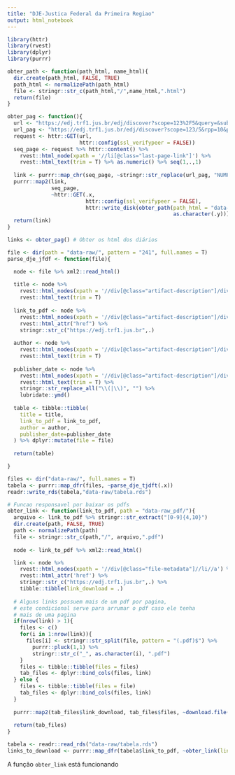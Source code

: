 ```yaml
---
title: "DJE-Justica Federal da Primeira Regiao"
output: html_notebook
---
```


```r
library(httr)
library(rvest)
library(dplyr)
library(purrr)
```

```r
obter_path <- function(path_html, name_html){
  dir.create(path_html, FALSE, TRUE)
  path_html <- normalizePath(path_html)
  file <- stringr::str_c(path_html,"/",name_html,".html")  
  return(file)
}

obter_pag <- function(){
  url <- "https://edj.trf1.jus.br/edj/discover?scope=123%2F5&query=&submit=Go"
  url_pag <- "https://edj.trf1.jus.br/edj/discover?scope=123/5&rpp=10&page=NUMPAG&group_by=none&etal=0"
  request <- httr::GET(url,
                       httr::config(ssl_verifypeer = FALSE))
  seq_page <- request %>% httr::content() %>% 
    rvest::html_node(xpath = '//li[@class="last-page-link"]') %>% 
    rvest::html_text(trim = T) %>% as.numeric() %>% seq(1,.,1)  
  
  link <- purrr::map_chr(seq_page, ~stringr::str_replace(url_pag, "NUMPAG", as.character(.x)))
  purrr::map2(link, 
              seq_page, 
              ~httr::GET(.x,
                         httr::config(ssl_verifypeer = FALSE),
                         httr::write_disk(obter_path(path_html = "data-raw/",
                                                     as.character(.y)))))
  return(link)
}

links <- obter_pag() # Obter os html dos diários
```

```r
file <- dir(path = "data-raw/", pattern = "241", full.names = T)
parse_dje_jfdf <- function(file){

  node <- file %>% xml2::read_html()
  
  title <- node %>%
    rvest::html_nodes(xpath = '//div[@class="artifact-description"]/div[@class="artifact-title"]/a') %>% 
    rvest::html_text(trim = T)
  
  link_to_pdf <- node %>% 
    rvest::html_nodes(xpath = '//div[@class="artifact-description"]/div[@class="artifact-title"]/a') %>% 
    rvest::html_attr("href") %>% 
    stringr::str_c("https://edj.trf1.jus.br",.)
  
  author <- node %>% 
    rvest::html_nodes(xpath = '//div[@class="artifact-description"]/div[@class="artifact-info"]//*[@class="author"]') %>% 
    rvest::html_text(trim = T)
  
  publisher_date <- node %>% 
    rvest::html_nodes(xpath = '//div[@class="artifact-description"]/div[@class="artifact-info"]//*[@class="publisher-date"]') %>% 
    rvest::html_text(trim = T) %>% 
    stringr::str_replace_all("\\(|\\)", "") %>% 
    lubridate::ymd()
  
  table <- tibble::tibble(
    title = title,
    link_to_pdf = link_to_pdf,
    author = author,
    publisher_date=publisher_date
  ) %>% dplyr::mutate(file = file)
  
  return(table)

}

files <- dir("data-raw/", full.names = T)
tabela <- purrr::map_dfr(files, ~parse_dje_tjdft(.x))
readr::write_rds(tabela,"data-raw/tabela.rds")
```

```r
# Funcao responsavel por baixar os pdfs
obter_link <- function(link_to_pdf, path = "data-raw_pdf/"){
  arquivo <- link_to_pdf %>% stringr::str_extract("[0-9]{4,10}")
  dir.create(path, FALSE, TRUE)
  path <- normalizePath(path)
  file <- stringr::str_c(path,"/", arquivo,".pdf")
  
  node <- link_to_pdf %>% xml2::read_html()

  link <- node %>% 
    rvest::html_nodes(xpath = '//div[@class="file-metadata"]//li//a') %>%
    rvest::html_attr('href') %>%
    stringr::str_c("https://edj.trf1.jus.br",.) %>% 
    tibble::tibble(link_download = .)
  
  # Alguns links possuem mais de um pdf por pagina,
  # este condicional serve para arrumar o pdf caso ele tenha
  # mais de uma pagina
  if(nrow(link) > 1){
    files <- c()
    for(i in 1:nrow(link)){
      files[i] <- stringr::str_split(file, pattern = "(.pdf)$") %>% 
        purrr::pluck(1,1) %>% 
        stringr::str_c("_", as.character(i), ".pdf")
    }
    files <- tibble::tibble(files = files)
    tab_files <- dplyr::bind_cols(files, link)
  } else {
    files <- tibble::tibble(files = file)
    tab_files <- dplyr::bind_cols(files, link)
  }
  
  purrr::map2(tab_files$link_download, tab_files$files, ~download.file(.x, destfile = .y, method = "libcurl"))
  
  return(tab_files)
}

tabela <- readr::read_rds("data-raw/tabela.rds")
links_to_download <- purrr::map_dfr(tabela$link_to_pdf, ~obter_link(link_to_pdf = .x))
```

A função `obter_link` está funcionando